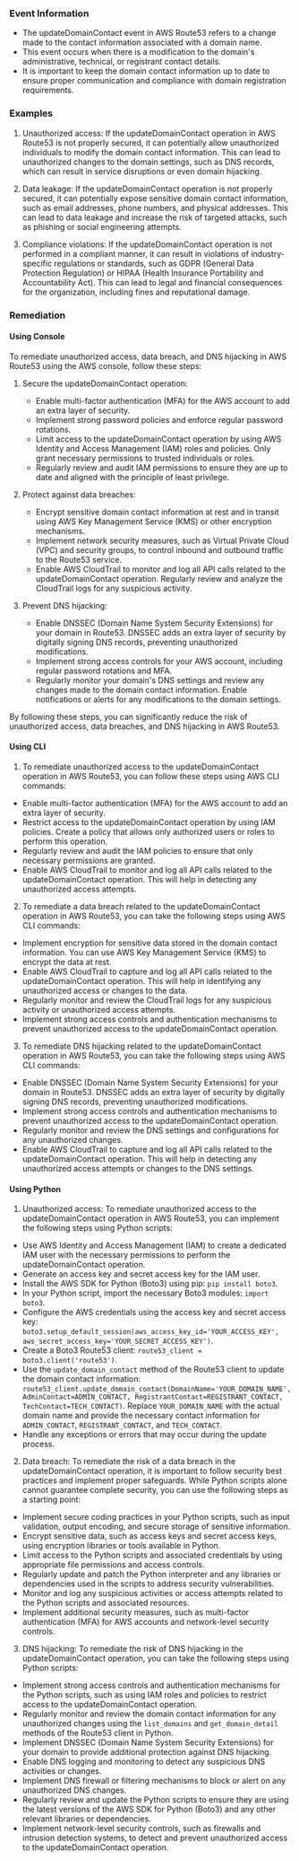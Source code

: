 
### Event Information

- The updateDomainContact event in AWS Route53 refers to a change made to the contact information associated with a domain name.
- This event occurs when there is a modification to the domain's administrative, technical, or registrant contact details.
- It is important to keep the domain contact information up to date to ensure proper communication and compliance with domain registration requirements.


### Examples

1. Unauthorized access: If the updateDomainContact operation in AWS Route53 is not properly secured, it can potentially allow unauthorized individuals to modify the domain contact information. This can lead to unauthorized changes to the domain settings, such as DNS records, which can result in service disruptions or even domain hijacking.

2. Data leakage: If the updateDomainContact operation is not properly secured, it can potentially expose sensitive domain contact information, such as email addresses, phone numbers, and physical addresses. This can lead to data leakage and increase the risk of targeted attacks, such as phishing or social engineering attempts.

3. Compliance violations: If the updateDomainContact operation is not performed in a compliant manner, it can result in violations of industry-specific regulations or standards, such as GDPR (General Data Protection Regulation) or HIPAA (Health Insurance Portability and Accountability Act). This can lead to legal and financial consequences for the organization, including fines and reputational damage.

### Remediation

#### Using Console

To remediate unauthorized access, data breach, and DNS hijacking in AWS Route53 using the AWS console, follow these steps:

1. Secure the updateDomainContact operation:
   - Enable multi-factor authentication (MFA) for the AWS account to add an extra layer of security.
   - Implement strong password policies and enforce regular password rotations.
   - Limit access to the updateDomainContact operation by using AWS Identity and Access Management (IAM) roles and policies. Only grant necessary permissions to trusted individuals or roles.
   - Regularly review and audit IAM permissions to ensure they are up to date and aligned with the principle of least privilege.

2. Protect against data breaches:
   - Encrypt sensitive domain contact information at rest and in transit using AWS Key Management Service (KMS) or other encryption mechanisms.
   - Implement network security measures, such as Virtual Private Cloud (VPC) and security groups, to control inbound and outbound traffic to the Route53 service.
   - Enable AWS CloudTrail to monitor and log all API calls related to the updateDomainContact operation. Regularly review and analyze the CloudTrail logs for any suspicious activity.

3. Prevent DNS hijacking:
   - Enable DNSSEC (Domain Name System Security Extensions) for your domain in Route53. DNSSEC adds an extra layer of security by digitally signing DNS records, preventing unauthorized modifications.
   - Implement strong access controls for your AWS account, including regular password rotations and MFA.
   - Regularly monitor your domain's DNS settings and review any changes made to the domain contact information. Enable notifications or alerts for any modifications to the domain settings.

By following these steps, you can significantly reduce the risk of unauthorized access, data breaches, and DNS hijacking in AWS Route53.

#### Using CLI

1. To remediate unauthorized access to the updateDomainContact operation in AWS Route53, you can follow these steps using AWS CLI commands:

- Enable multi-factor authentication (MFA) for the AWS account to add an extra layer of security.
- Restrict access to the updateDomainContact operation by using IAM policies. Create a policy that allows only authorized users or roles to perform this operation.
- Regularly review and audit the IAM policies to ensure that only necessary permissions are granted.
- Enable AWS CloudTrail to monitor and log all API calls related to the updateDomainContact operation. This will help in detecting any unauthorized access attempts.

2. To remediate a data breach related to the updateDomainContact operation in AWS Route53, you can take the following steps using AWS CLI commands:

- Implement encryption for sensitive data stored in the domain contact information. You can use AWS Key Management Service (KMS) to encrypt the data at rest.
- Enable AWS CloudTrail to capture and log all API calls related to the updateDomainContact operation. This will help in identifying any unauthorized access or changes to the data.
- Regularly monitor and review the CloudTrail logs for any suspicious activity or unauthorized access attempts.
- Implement strong access controls and authentication mechanisms to prevent unauthorized access to the updateDomainContact operation.

3. To remediate DNS hijacking related to the updateDomainContact operation in AWS Route53, you can take the following steps using AWS CLI commands:

- Enable DNSSEC (Domain Name System Security Extensions) for your domain in Route53. DNSSEC adds an extra layer of security by digitally signing DNS records, preventing unauthorized modifications.
- Implement strong access controls and authentication mechanisms to prevent unauthorized access to the updateDomainContact operation.
- Regularly monitor and review the DNS settings and configurations for any unauthorized changes.
- Enable AWS CloudTrail to capture and log all API calls related to the updateDomainContact operation. This will help in detecting any unauthorized access attempts or changes to the DNS settings.

#### Using Python

1. Unauthorized access: To remediate unauthorized access to the updateDomainContact operation in AWS Route53, you can implement the following steps using Python scripts:

- Use AWS Identity and Access Management (IAM) to create a dedicated IAM user with the necessary permissions to perform the updateDomainContact operation.
- Generate an access key and secret access key for the IAM user.
- Install the AWS SDK for Python (Boto3) using pip: `pip install boto3`.
- In your Python script, import the necessary Boto3 modules: `import boto3`.
- Configure the AWS credentials using the access key and secret access key: `boto3.setup_default_session(aws_access_key_id='YOUR_ACCESS_KEY', aws_secret_access_key='YOUR_SECRET_ACCESS_KEY')`.
- Create a Boto3 Route53 client: `route53_client = boto3.client('route53')`.
- Use the `update_domain_contact` method of the Route53 client to update the domain contact information: `route53_client.update_domain_contact(DomainName='YOUR_DOMAIN_NAME', AdminContact=ADMIN_CONTACT, RegistrantContact=REGISTRANT_CONTACT, TechContact=TECH_CONTACT)`. Replace `YOUR_DOMAIN_NAME` with the actual domain name and provide the necessary contact information for `ADMIN_CONTACT`, `REGISTRANT_CONTACT`, and `TECH_CONTACT`.
- Handle any exceptions or errors that may occur during the update process.

2. Data breach: To remediate the risk of a data breach in the updateDomainContact operation, it is important to follow security best practices and implement proper safeguards. While Python scripts alone cannot guarantee complete security, you can use the following steps as a starting point:

- Implement secure coding practices in your Python scripts, such as input validation, output encoding, and secure storage of sensitive information.
- Encrypt sensitive data, such as access keys and secret access keys, using encryption libraries or tools available in Python.
- Limit access to the Python scripts and associated credentials by using appropriate file permissions and access controls.
- Regularly update and patch the Python interpreter and any libraries or dependencies used in the scripts to address security vulnerabilities.
- Monitor and log any suspicious activities or access attempts related to the Python scripts and associated resources.
- Implement additional security measures, such as multi-factor authentication (MFA) for AWS accounts and network-level security controls.

3. DNS hijacking: To remediate the risk of DNS hijacking in the updateDomainContact operation, you can take the following steps using Python scripts:

- Implement strong access controls and authentication mechanisms for the Python scripts, such as using IAM roles and policies to restrict access to the updateDomainContact operation.
- Regularly monitor and review the domain contact information for any unauthorized changes using the `list_domains` and `get_domain_detail` methods of the Route53 client in Python.
- Implement DNSSEC (Domain Name System Security Extensions) for your domain to provide additional protection against DNS hijacking.
- Enable DNS logging and monitoring to detect any suspicious DNS activities or changes.
- Implement DNS firewall or filtering mechanisms to block or alert on any unauthorized DNS changes.
- Regularly review and update the Python scripts to ensure they are using the latest versions of the AWS SDK for Python (Boto3) and any other relevant libraries or dependencies.
- Implement network-level security controls, such as firewalls and intrusion detection systems, to detect and prevent unauthorized access to the updateDomainContact operation.

